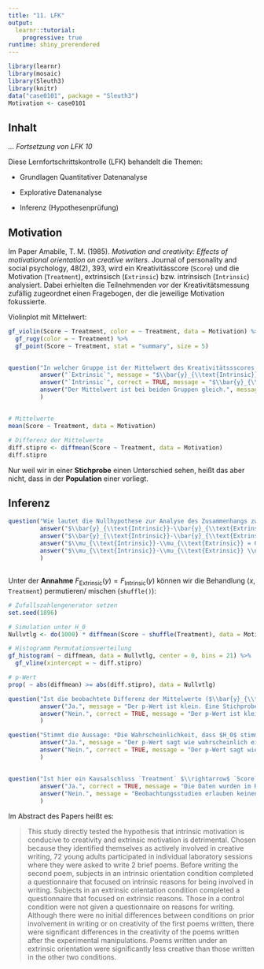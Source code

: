 ```yaml
---
title: "11. LFK"
output: 
  learnr::tutorial:
    progressive: true
runtime: shiny_prerendered
---
```



```r
library(learnr)
library(mosaic)
library(Sleuth3)
library(knitr)
data("case0101", package = "Sleuth3")
Motivation <- case0101
```

## Inhalt

*... Fortsetzung von LFK 10*

Diese Lernfortschrittskontrolle (LFK) behandelt die Themen:

- Grundlagen Quantitativer Datenanalyse

- Explorative Datenanalyse

- Inferenz (Hypothesenprüfung)


## Motivation

Im Paper Amabile, T. M. (1985). *Motivation and creativity: Effects of motivational orientation on creative writers*. Journal of personality and social psychology, 48(2), 393, wird ein Kreativitässcore (`Score`)  und die Motivation (`Treatment`), extrinsisch (`Extrinsic`) bzw. intrinsisch (`Intrinsic`) analysiert. Dabei erhielten die Teilnehmenden vor der Kreativitätsmessung zufällig zugeordnet einen Fragebogen, der die jeweilige Motivation fokussierte. 

Violinplot mit Mittelwert:

```r
gf_violin(Score ~ Treatment, color = ~ Treatment, data = Motivation) %>%
  gf_rugy(color = ~ Treatment) %>%
  gf_point(Score ~ Treatment, stat = "summary", size = 5)
  
```

```r
question("In welcher Gruppe ist der Mittelwert des Kreativitätssscores größer?",
         answer("`Extrinsic`", message = "$\\bar{y}_{\\text{Intrinsic}} \\approx 20 > 16 \\approx \\bar{y}_{\\text{Extrinsic}}$."),
         answer("`Intrinsic`", correct = TRUE, message = "$\\bar{y}_{\\text{Intrinsic}} \\approx 20 > 16 \\approx \\bar{y}_{\\text{Extrinsic}}$"),
         answer("Der Mittelwert ist bei beiden Gruppen gleich.", message = "$\\bar{y}_{\\text{Intrinsic}} \\approx 20 > 16 \\approx \\bar{y}_{\\text{Extrinsic}}$")
         )
```

## 

```r
# Mittelwerte 
mean(Score ~ Treatment, data = Motivation)

# Differenz der Mittelwerte
diff.stipro <- diffmean(Score ~ Treatment, data = Motivation)
diff.stipro
```

Nur weil wir in einer **Stichprobe** einen Unterschied sehen, heißt das aber nicht, dass in der **Population** einer vorliegt.

## Inferenz

```r
question("Wie lautet die Nullhypothese zur Analyse des Zusammenhangs zwischen Motivation ($x$) und Kreativitätsscore ($y$)?",
         answer("$\\bar{y}_{\\text{Intrinsic}}-\\bar{y}_{\\text{Extrinsic}} = 0$", message = "Die Nullhypothese ($H_0$) bezieht sich auf die Population und lautet i. d. R.: *kein Zusammenhang, kein Unterschied*."),
         answer("$\\bar{y}_{\\text{Intrinsic}}-\\bar{y}_{\\text{Extrinsic}} \\neq 0$", message = "Die Nullhypothese ($H_0$) bezieht sich auf die Population und lautet i. d. R.: *kein Zusammenhang, kein Unterschied*."),
         answer("$\\mu_{\\text{Intrinsic}}-\\mu_{\\text{Extrinsic}} = 0$", correct = TRUE, message = "Die Nullhypothese ($H_0$) bezieht sich auf die Population und lautet i. d. R.: *kein Zusammenhang, kein Unterschied*."),
         answer("$\\mu_{\\text{Intrinsic}}-\\mu_{\\text{Extrinsic}} \\neq 0$", message = "Die Nullhypothese ($H_0$) bezieht sich auf die Population und lautet i. d. R.: *kein Zusammenhang, kein Unterschied*.")
         )
```

##

Unter der **Annahme** $F_{\text{Extrinsic}}(y)=F_{\text{Intrinsic}}(y)$ können wir die Behandlung ($x$, `Treatment`) permutieren/ mischen (`shuffle()`):

```r
# Zufallszahlengenerator setzen
set.seed(1896)

# Simulation unter H_0
Nullvtlg <- do(1000) * diffmean(Score ~ shuffle(Treatment), data = Motivation) 

# Histogramm Permutationsverteilung
gf_histogram( ~ diffmean, data = Nullvtlg, center = 0, bins = 21) %>%
  gf_vline(xintercept = ~ diff.stipro)

# p-Wert
prop( ~ abs(diffmean) >= abs(diff.stipro), data = Nullvtlg)
```

```r
question("Ist die beobachtete Differenz der Mittelwerte ($\\bar{y}_{\\text{Intrinsic}}-\\bar{y}_{\\text{Extrinsic}}$) wahrscheinlich, wenn die Nullhypothese gilt?",
         answer("Ja.", message = "Der p-Wert ist klein. Eine Stichprobe mit einer mindestens so großen Differenz wie beobachtet ist damit unwahrscheinlich, wenn wir $F_{\\text{Extrinsic}}(y)=F_{\\text{Intrinsic}}(y)$ annehmen."),
         answer("Nein.", correct = TRUE, message = "Der p-Wert ist klein. Eine Stichprobe mit einer mindestens so großen Differenz wie beobachtet ist damit unwahrscheinlich, wenn wir $F_{\\text{Extrinsic}}(y)=F_{\\text{Intrinsic}}(y)$ annehmen.")
         )
```

```r
question("Stimmt die Aussage: *Die Wahrscheinlichkeit, dass $H_0$ stimmt, liegt bei $0.005$*?",
         answer("Ja.", message = "Der p-Wert sagt wie wahrscheinlich eine mindestens so große Abweichung ist, wenn $H_0$ stimmt - und **nicht** wie wahrscheinlich $H_0$ ist, wenn wir eine so große Abweichung beobachten."),
         answer("Nein.", correct = TRUE, message = "Der p-Wert sagt wie wahrscheinlich eine mindestens so große Abweichung ist, wenn $H_0$ stimmt - und **nicht** wie wahrscheinlich $H_0$ ist, wenn wir eine so große Abweichung beobachten.")
         )
```

##

```r
question("Ist hier ein Kausalschluss `Treatment` $\\rightarrow$ `Score` gerechtfertigt?",
         answer("Ja.", correct = TRUE, message = "Die Daten wurden im Rahmen eines randomisierten Experiments gewonnen."),
         answer("Nein.", message = "Beobachtungsstudien erlauben keinen unmittelbaren Kausalschluss, randomisierte Experimente  wie hier jedoch schon.")
         )
```

Im Abstract des Papers heißt es:

> This study directly tested the hypothesis that intrinsic motivation is conducive to
creativity and extrinsic motivation is detrimental. Chosen because they identified
themselves as actively involved in creative writing, 72 young adults participated
in individual laboratory sessions where they were asked to write 2 brief poems.
Before writing the second poem, subjects in an intrinsic orientation condition
completed a questionnaire that focused on intrinsic reasons for being involved in
writing. Subjects in an extrinsic orientation condition completed a questionnaire
that focused on extrinsic reasons. Those in a control condition were not given a
questionnaire on reasons for writing. Although there were no initial differences
between conditions on prior involvement in writing or on creativity of the first
poems written, there were significant differences in the creativity of the poems
written after the experimental manipulations. Poems written under an extrinsic
orientation were significantly less creative than those written in the other two
conditions. 


